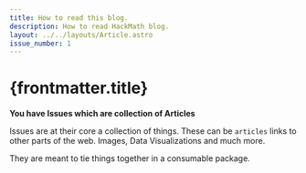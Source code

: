 ```yaml
---
title: How to read this blog.
description: How to read HackMath blog.
layout: ../../layouts/Article.astro
issue_number: 1
---
```


# {frontmatter.title}

**You have Issues which are collection of Articles**

Issues are at their core a collection of things. These can be `articles` links to other parts of the web. Images, Data Visualizations and much more.

They are meant to tie things together in a consumable package.


